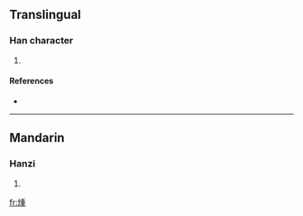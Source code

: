 ==Translingual==

===Han character===
{{Han char|rn=86|rad=火|as=09|sn=13|four=9281<sub>4</sub>|canj=火竹十土 (FHJG)}}

# {{defn|Han|sort=火09}}

====References====
* {{Han ref|kx=0675.240|dkj=19171|dj=1087.020|hdz=32218.120|uh=7144|ud=28996|bh=DEA1|bd=56993}}

----

==Mandarin==

===Hanzi===
{{cmn-hanzi|pin=[[zhōng]] ([[zhong1]])|wg=chung<sup>1</sup>}}

# {{defn|Mandarin}}

[[fr:煄]]